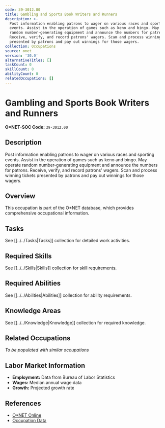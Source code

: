 ```yaml
---
code: 39-3012.00
title: Gambling and Sports Book Writers and Runners
description: >-
  Post information enabling patrons to wager on various races and sporting
  events. Assist in the operation of games such as keno and bingo. May operate
  random number-generating equipment and announce the numbers for patrons.
  Receive, verify, and record patrons' wagers. Scan and process winning tickets
  presented by patrons and pay out winnings for those wagers.
collection: Occupations
source: onet
version: '30.0'
alternativeTitles: []
taskCount: 0
skillCount: 0
abilityCount: 0
relatedOccupations: []
---
```

# Gambling and Sports Book Writers and Runners

**O*NET-SOC Code:** `39-3012.00`

## Description

Post information enabling patrons to wager on various races and sporting events. Assist in the operation of games such as keno and bingo. May operate random number-generating equipment and announce the numbers for patrons. Receive, verify, and record patrons' wagers. Scan and process winning tickets presented by patrons and pay out winnings for those wagers.

## Overview

This occupation is part of the O*NET database, which provides comprehensive occupational information.

## Tasks

See [[../../Tasks|Tasks]] collection for detailed work activities.

## Required Skills

See [[../../Skills|Skills]] collection for skill requirements.

## Required Abilities

See [[../../Abilities|Abilities]] collection for ability requirements.

## Knowledge Areas

See [[../../Knowledge|Knowledge]] collection for required knowledge.

## Related Occupations

*To be populated with similar occupations*

## Labor Market Information

- **Employment:** Data from Bureau of Labor Statistics
- **Wages:** Median annual wage data
- **Growth:** Projected growth rate

## References

- [O*NET Online](https://www.onetonline.org/link/summary/39-3012.00)
- [Occupation Data](https://www.onetcenter.org/)
